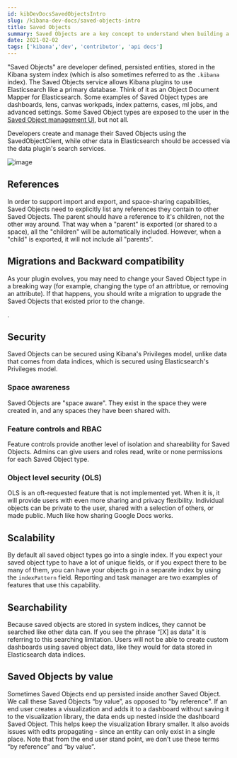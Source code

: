 ```yaml
---
id: kibDevDocsSavedObjectsIntro
slug: /kibana-dev-docs/saved-objects-intro
title: Saved Objects
summary: Saved Objects are a key concept to understand when building a Kibana plugin.
date: 2021-02-02
tags: ['kibana','dev', 'contributor', 'api docs']
---
```


"Saved Objects" are developer defined, persisted entities, stored in the Kibana system index (which is also sometimes referred to as the `.kibana` index).
The Saved Objects service allows Kibana plugins to use Elasticsearch like a primary database. Think of it as an Object Document Mapper for Elasticsearch.
 Some examples of Saved Object types are dashboards, lens, canvas workpads, index patterns, cases, ml jobs, and advanced settings. Some Saved Object types are 
 exposed to the user in the [Saved Object management UI](https://www.elastic.co/guide/en/kibana/current/managing-saved-objects.html), but not all.

Developers create and manage their Saved Objects using the SavedObjectClient, while other data in Elasticsearch should be accessed via the data plugin's search
services.

![image](../assets/saved_object_vs_data_indices.png)


<DocLink id="kibDevTutorialSavedObject" text="Tutorial: Register a new Saved Object type"/>

## References

In order to support import and export, and space-sharing capabilities, Saved Objects need to explicitly list any references they contain to other Saved Objects.
The parent should have a reference to it's children, not the other way around. That way when a "parent" is exported (or shared to a space),
 all the "children" will be automatically included. However, when a "child" is exported, it will not include all "parents".

<DocLink id="kibDevTutorialSavedObject" section="references" text="Learn how to define Saved Object references"/>

## Migrations and Backward compatibility

As your plugin evolves, you may need to change your Saved Object type in a breaking way (for example, changing the type of an attribtue, or removing
an attribute). If that happens, you should write a migration to upgrade the Saved Objects that existed prior to the change.

<DocLink id="kibDevTutorialSavedObject" section="migrations" text="How to write a migration"/>.

## Security

Saved Objects can be secured using Kibana's Privileges model, unlike data that comes from data indices, which is secured using Elasticsearch's Privileges model.

### Space awareness

Saved Objects are "space aware". They exist in the space they were created in, and any spaces they have been shared with.

### Feature controls and RBAC

Feature controls provide another level of isolation and shareability for Saved Objects. Admins can give users and roles read, write or none permissions for each Saved Object type.

### Object level security (OLS) 

OLS is an oft-requested feature that is not implemented yet. When it is, it will provide users with even more sharing and privacy flexibility. Individual
objects can be private to the user, shared with a selection of others, or made public. Much like how sharing Google Docs works.
 
## Scalability

By default all saved object types go into a single index. If you expect your saved object type to have a lot of unique fields, or if you expect there
to be many of them, you can have your objects go in a separate index by using the `indexPattern` field. Reporting and task manager are two 
examples of features that use this capability.

## Searchability

Because saved objects are stored in system indices, they cannot be searched like other data can. If you see the phrase “[X] as data” it is 
referring to this searching limitation. Users will not be able to create custom dashboards using saved object data, like they would for data stored
in Elasticsearch data indices.

## Saved Objects by value

Sometimes Saved Objects end up persisted inside another Saved Object. We call these Saved Objects “by value”, as opposed to "by
 reference". If an end user creates a visualization and adds it to a dashboard without saving it to the visualization 
 library, the data ends up nested inside the dashboard Saved Object. This helps keep the visualization library smaller. It also avoids
 issues with edits propagating - since an entity can only exist in a single place.
  Note that from the end user stand point, we don’t use these terms “by reference” and “by value”.


